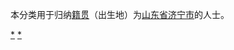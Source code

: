 {{Catnav|頁面分類|各種主題的頁面分類|依中国各省来作的分类|各地中国人|山东人}}
{{Catnav|頁面分類|人物|各國人物|中国人|各地中国人|山东人}}

本分类用于归纳[[籍贯|籍贯]]（出生地）为[[山东省|山东省]][[济宁市|济宁市]]的人士。

[[Category:山东人|*]]
[[Category:济宁|*]]